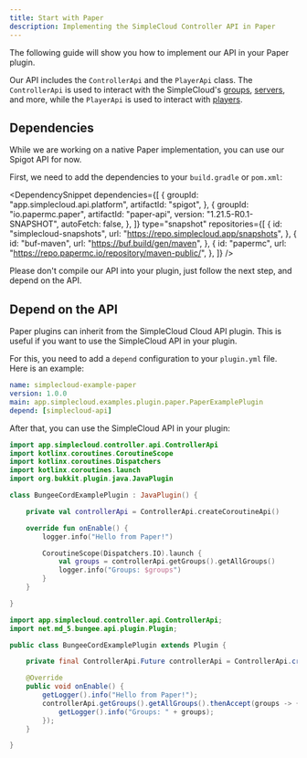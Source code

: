 ```yaml
---
title: Start with Paper
description: Implementing the SimpleCloud Controller API in Paper
---
```


The following guide will show you how to implement our API in your Paper plugin.

Our API includes the `ControllerApi` and the `PlayerApi` class. The `ControllerApi` is used to interact with the SimpleCloud's [groups](/manual/setup/groups), [servers](/manual/setup/servers), and more, while the `PlayerApi` is used to interact with [players](/manual/droplets/player).

## Dependencies

While we are working on a native Paper implementation, you can use our Spigot API for now.

First, we need to add the dependencies to your `build.gradle` or `pom.xml`:

<DependencySnippet
  dependencies={[
    {
      groupId: "app.simplecloud.api.platform",
      artifactId: "spigot",
    },
    {
      groupId: "io.papermc.paper",
      artifactId: "paper-api",
      version: "1.21.5-R0.1-SNAPSHOT",
      autoFetch: false,
    },
  ]}
  type="snapshot"
  repositories={[
    {
      id: "simplecloud-snapshots",
      url: "https://repo.simplecloud.app/snapshots",
    },
    {
      id: "buf-maven",
      url: "https://buf.build/gen/maven",
    },
    {
      id: "papermc",
      url: "https://repo.papermc.io/repository/maven-public/",
    },
  ]}
/>

<Callout type="warn">
  Please don't compile our API into your plugin, just follow the next step, and
  depend on the API.
</Callout>

## Depend on the API

Paper plugins can inherit from the SimpleCloud Cloud API plugin. This is useful if you want to use the SimpleCloud API in your plugin.

For this, you need to add a `depend` configuration to your `plugin.yml` file. Here is an example:

```yaml
name: simplecloud-example-paper
version: 1.0.0
main: app.simplecloud.examples.plugin.paper.PaperExamplePlugin
depend: [simplecloud-api]
```

After that, you can use the SimpleCloud API in your plugin:

```kotlin tab="Kotlin"
import app.simplecloud.controller.api.ControllerApi
import kotlinx.coroutines.CoroutineScope
import kotlinx.coroutines.Dispatchers
import kotlinx.coroutines.launch
import org.bukkit.plugin.java.JavaPlugin

class BungeeCordExamplePlugin : JavaPlugin() {

    private val controllerApi = ControllerApi.createCoroutineApi()

    override fun onEnable() {
        logger.info("Hello from Paper!")

        CoroutineScope(Dispatchers.IO).launch {
            val groups = controllerApi.getGroups().getAllGroups()
            logger.info("Groups: $groups")
        }
    }

}
```

```java tab="Java"
import app.simplecloud.controller.api.ControllerApi;
import net.md_5.bungee.api.plugin.Plugin;

public class BungeeCordExamplePlugin extends Plugin {

    private final ControllerApi.Future controllerApi = ControllerApi.createFutureApi();

    @Override
    public void onEnable() {
        getLogger().info("Hello from Paper!");
        controllerApi.getGroups().getAllGroups().thenAccept(groups -> {
            getLogger().info("Groups: " + groups);
        });
    }

}
```
